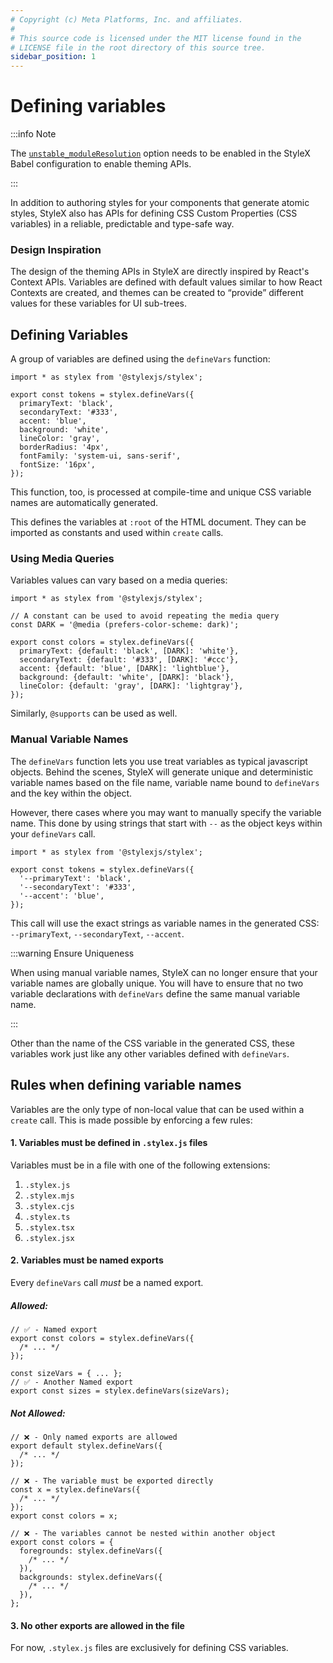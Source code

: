 ```yaml
---
# Copyright (c) Meta Platforms, Inc. and affiliates.
#
# This source code is licensed under the MIT license found in the
# LICENSE file in the root directory of this source tree.
sidebar_position: 1
---
```



# Defining variables

:::info Note

The [`unstable_moduleResolution`](/docs/api/configuration/babel-plugin/#unstable_moduleresolution)
option needs to be enabled in the StyleX Babel configuration to enable theming APIs.

:::

In addition to authoring styles for your components that generate atomic styles,
StyleX also has APIs for defining CSS Custom Properties (CSS variables) in a
reliable, predictable and type-safe way.

### Design Inspiration

The design of the theming APIs in StyleX are directly inspired by React's
Context APIs. Variables are defined with default values similar to how React
Contexts are created, and themes can be created to “provide” different values
for these variables for UI sub-trees.

## Defining Variables

A group of variables are defined using the `defineVars` function:

```tsx title="tokens.stylex.js"
import * as stylex from '@stylexjs/stylex';

export const tokens = stylex.defineVars({
  primaryText: 'black',
  secondaryText: '#333',
  accent: 'blue',
  background: 'white',
  lineColor: 'gray',
  borderRadius: '4px',
  fontFamily: 'system-ui, sans-serif',
  fontSize: '16px',
});
```

This function, too, is processed at compile-time and unique CSS variable names are
automatically generated.

This defines the variables at `:root` of the HTML document. They can be imported
as constants and used within `create` calls.

### Using Media Queries

Variables values can vary based on a media queries:

```tsx title="tokens.stylex.js"
import * as stylex from '@stylexjs/stylex';

// A constant can be used to avoid repeating the media query
const DARK = '@media (prefers-color-scheme: dark)';

export const colors = stylex.defineVars({
  primaryText: {default: 'black', [DARK]: 'white'},
  secondaryText: {default: '#333', [DARK]: '#ccc'},
  accent: {default: 'blue', [DARK]: 'lightblue'},
  background: {default: 'white', [DARK]: 'black'},
  lineColor: {default: 'gray', [DARK]: 'lightgray'},
});
```

Similarly, `@supports` can be used as well.

### Manual Variable Names

The `defineVars` function lets you use treat variables as typical javascript objects.
Behind the scenes, StyleX will generate unique and deterministic variable names based
on the file name, variable name bound to `defineVars` and the key within the object.

However, there cases where you may want to manually specify the variable name.
This done by using strings that start with `--` as the object keys within your `defineVars` call.

```tsx title="tokens.stylex.js"
import * as stylex from '@stylexjs/stylex';

export const tokens = stylex.defineVars({
  '--primaryText': 'black',
  '--secondaryText': '#333',
  '--accent': 'blue',
});
```

This call will use the exact strings as variable names in the generated CSS:
`--primaryText`, `--secondaryText`, `--accent`.

:::warning Ensure Uniqueness

When using manual variable names, StyleX can no longer ensure that your variable
names are globally unique. You will have to ensure that no two variable declarations
with `defineVars` define the same manual variable name.

:::

Other than the name of the CSS variable in the generated CSS, these variables work
just like any other variables defined with `defineVars`.

## Rules when defining variable names 

Variables are the only type of non-local value that can be used within a
`create` call. This is made possible by enforcing a few rules:

#### 1. Variables must be defined in `.stylex.js` files

Variables must be in a file with one of the following extensions:

1. `.stylex.js`
2. `.stylex.mjs`
3. `.stylex.cjs`
4. `.stylex.ts`
5. `.stylex.tsx`
6. `.stylex.jsx`

#### 2. Variables must be named exports

Every `defineVars` call _must_ be a named export.

##### Allowed:

```tsx
// ✅ - Named export
export const colors = stylex.defineVars({
  /* ... */
});

const sizeVars = { ... };
// ✅ - Another Named export
export const sizes = stylex.defineVars(sizeVars);
```

##### Not Allowed:

```tsx
// ❌ - Only named exports are allowed
export default stylex.defineVars({
  /* ... */
});

// ❌ - The variable must be exported directly
const x = stylex.defineVars({
  /* ... */
});
export const colors = x;

// ❌ - The variables cannot be nested within another object
export const colors = {
  foregrounds: stylex.defineVars({
    /* ... */
  }),
  backgrounds: stylex.defineVars({
    /* ... */
  }),
};
```

#### 3. No other exports are allowed in the file

For now, `.stylex.js` files are exclusively for defining CSS variables.
